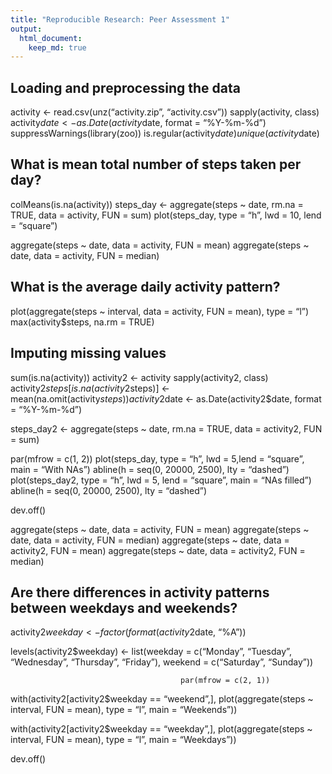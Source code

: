 ```yaml
---
title: "Reproducible Research: Peer Assessment 1"
output: 
  html_document:
    keep_md: true
---
```



## Loading and preprocessing the data
activity <- read.csv(unz("activity.zip", "activity.csv"))
sapply(activity, class)
activity$date <- as.Date(activity$date, format = "%Y-%m-%d")
suppressWarnings(library(zoo))
is.regular(activity$date)
unique(activity$date)


## What is mean total number of steps taken per day?
colMeans(is.na(activity))
steps_day <- aggregate(steps ~ date, rm.na = TRUE, data = activity, FUN = sum)
plot(steps_day, type = "h", lwd = 10, lend = "square")

aggregate(steps ~ date, data = activity, FUN = mean)
aggregate(steps ~ date, data = activity, FUN = median)


## What is the average daily activity pattern?
plot(aggregate(steps ~ interval, data = activity, FUN = mean), type = "l")
max(activity$steps, na.rm = TRUE)

## Imputing missing values
sum(is.na(activity))
activity2 <- activity
sapply(activity2, class)
activity2$steps[is.na(activity2$steps)] <- mean(na.omit(activity$steps))
activity2$date <- as.Date(activity2$date, format = "%Y-%m-%d")


steps_day2 <- aggregate(steps ~ date, rm.na = TRUE, data = activity2, FUN = sum)

par(mfrow = c(1, 2))
plot(steps_day, type = "h", lwd = 5,lend = "square", main = "With NAs")
abline(h = seq(0, 20000, 2500), lty = "dashed")
plot(steps_day2, type = "h", lwd = 5, lend = "square", main = "NAs filled")
abline(h = seq(0, 20000, 2500), lty = "dashed")

dev.off()

aggregate(steps ~ date, data = activity, FUN = mean)
aggregate(steps ~ date, data = activity, FUN = median)
aggregate(steps ~ date, data = activity2, FUN = mean)
aggregate(steps ~ date, data = activity2, FUN = median)

## Are there differences in activity patterns between weekdays and weekends?

activity2$weekday <- factor(format(activity2$date, "%A"))

levels(activity2$weekday) <- list(weekday = c("Monday", "Tuesday",
                                              "Wednesday", "Thursday",
                                              "Friday"), weekend =
                                          c("Saturday", "Sunday"))
                                          
                                          par(mfrow = c(2, 1))

with(activity2[activity2$weekday == "weekend",], plot(aggregate(steps ~ interval, FUN = mean), type = "l", main = "Weekends"))

with(activity2[activity2$weekday == "weekday",], plot(aggregate(steps ~ interval, FUN = mean), type = "l", main = "Weekdays"))

dev.off()
